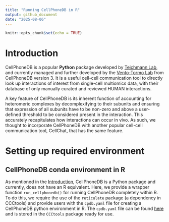 ```yaml
---
title: "Running CellPhoneDB in R"
output: github_document
date: "2025-08-06"
---
```


```r
knitr::opts_chunk$set(echo = TRUE)
```

# Introduction

CellPhoneDB is a popular **Python** package developed by [Teichmann Lab](https://www.teichlab.org/), and currently managed and further developed by the [Vento-Tormo Lab](https://ventolab.org/) from CellPhoneDB version 3. It is a useful cell-cell communication tool to directly look up interactions of interest from single-cell multiomics data, with their database of only manually curated and reviewed HUMAN interactions. 

A key feature of CellPhoneDB is its inherent function of accounting for heteromeric complexes by decomplexifying to their subunits and ensuring that expression of all subunits have to be non-zero and above a user-defined threshold to be considered present in the interaction. This accurately recapitulates how interactions can occur in vivo. As such, we thought to incorporate CellPhoneDB with another popular cell-cell communication tool, CellChat, that has the same feature.

# Setting up required environment

## CellPhoneDB conda environment in R

As mentioned in the [Introduction](#introduction), CellPhoneDB is a Python package and currently, does not have an R equivalent. Here, we provide a wrapper function `run_cellphonedb()` for running CellPhoneDB completely within R. To do this, we require the use of the `reticulate` package (a dependency in CCCtools) and provide users with the `cpdb.yaml` file for creating a CellPhoneDB python environment in R. The `cpdb.yaml` file can be found [here](../data/) and is stored in the `CCCtools` package ready for use.
